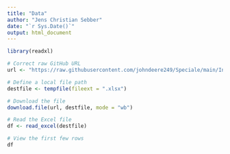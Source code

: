 ```yaml
---
title: "Data"
author: "Jens Christian Sebber"
date: "`r Sys.Date()`"
output: html_document
---
```


```r
library(readxl)

# Correct raw GitHub URL
url <- "https://raw.githubusercontent.com/johndeere249/Speciale/main/Inv1423.xlsx"

# Define a local file path
destfile <- tempfile(fileext = ".xlsx")

# Download the file
download.file(url, destfile, mode = "wb")

# Read the Excel file
df <- read_excel(destfile)

# View the first few rows
df

```
